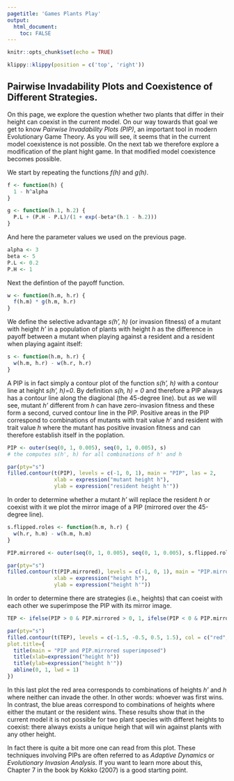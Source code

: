 ```yaml
---
pagetitle: 'Games Plants Play'
output: 
  html_document:
    toc: FALSE
---
```


```r
knitr::opts_chunk$set(echo = TRUE)
```

```r
klippy::klippy(position = c('top', 'right'))
```

<!-- # Games Plants Play {.tabset} -->

## Pairwise Invadability Plots and Coexistence of Different Strategies.

On this page, we explore the question whether two plants that differ in their height can coexist in the current model. On our way towards that goal we get to know *Pairwise Invadability Plots (PIP)*, an important tool in modern Evolutionary Game Theory. As you will see, it seems that in the current model coexistence is not possible. On the next tab we therefore explore a modification of the plant hight game. In that modified model coexistence becomes possible.

We start by repeating the functions *f(h)* and *g(h)*.

```r
f <- function(h) { 
  1 - h^alpha
}

g <- function(h.1, h.2) {
  P.L + (P.H - P.L)/(1 + exp(-beta*(h.1 - h.2)))
}
```

And here the parameter values we used on the previous page.

```r
alpha <- 3
beta <- 5
P.L <- 0.2
P.H <- 1
```

Next the defintion of the payoff function.

```r
w <- function(h.m, h.r) {
  f(h.m) * g(h.m, h.r)
}
```

We define the selective advantage *s(h', h)* (or invasion fitness) of a mutant with height *h'* in a population of plants with height *h* as the difference in payoff between a mutant when playing against a resident and a resident when playing againt itself:

```r
s <- function(h.m, h.r) {
  w(h.m, h.r) - w(h.r, h.r)
}
```

A PIP is in fact simply a contour plot of the function *s(h', h)* with a contour line at height *s(h', h)=0*. By definition *s(h, h) = 0* and therefore a PIP always has a contour line along the diagional (the 45-degree line). but as we will see, mutant *h'* different from *h* can have zero-invasion fitness and these form a second, curved contour line in the PIP. Positive areas in the PIP correspond to combinations of mutants with trait value *h'* and resident with trait value *h* where the mutant has positive invasion fitness and can therefore establish itself in the poplation.

```r
PIP <- outer(seq(0, 1, 0.005), seq(0, 1, 0.005), s)
# the computes s(h', h) for all combinations of h' and h

par(pty="s")
filled.contour(t(PIP), levels = c(-1, 0, 1), main = "PIP", las = 2,
               xlab = expression("mutant height h"),
               ylab = expression("resident height h'"))
```

In order to determine whether a mutant *h'* will replace the resident *h* or coexist with it we plot the mirror image of a PIP (mirrored over the 45-degree line).

```r
s.flipped.roles <- function(h.m, h.r) {
  w(h.r, h.m) - w(h.m, h.m)
}

PIP.mirrored <- outer(seq(0, 1, 0.005), seq(0, 1, 0.005), s.flipped.roles)

par(pty="s")
filled.contour(t(PIP.mirrored), levels = c(-1, 0, 1), main = "PIP.mirrored", las = 2,
               xlab = expression("height h"),
               ylab = expression("height h'"))
```

In order to determine there are strategies (i.e., heights) that can coeist with each other we superimpose the PIP with its mirror image.

```r
TEP <- ifelse(PIP > 0 & PIP.mirrored > 0, 1, ifelse(PIP < 0 & PIP.mirrored < 0, -1, 0))

par(pty="s")
filled.contour(t(TEP), levels = c(-1.5, -0.5, 0.5, 1.5), col = c("red", "blue", "green"),
plot.title={
  title(main = "PIP and PIP.mirrored superimposed")
  title(xlab=expression("height h"))
  title(ylab=expression("height h'"))
  abline(0, 1, lwd = 1)
})
```

In this last plot the red area corresponds to combinations of heights *h'* and *h* where neither can invade the other. In other words: whoever was first wins. In contrast, the blue areas correspond to combinations of heights where either the mutant or the resident wins. These results show that in the current model it is not possible for two plant species with differet heights to coexist: there always exists a unique heigh that will win against plants with any other height.

In fact there is quite a bit more one can read from this plot. These techniques involving PIPs are often referred to as *Adaptive Dynamics* or *Evolutionary Invasion Analysis*. If you want to learn more about this, Chapter 7 in the book by Kokko (2007) is a good starting point.